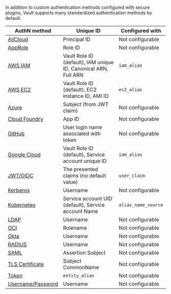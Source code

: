 In addition to custom authentication methods configured with secure plugins,
Vault supports many standardized authentication methods by default.

| AuthN method                                                            | Unique ID                                                           | Configured with     |
|-------------------------------------------------------------------------|---------------------------------------------------------------------|---------------------|
| [AliCloud](/vault/docs/auth/alicloud)                                   | Principal ID                                                        | Not configurable    |
| [AppRole](/vault/api-docs/auth/approle#create-update-approle)           | Role ID                                                             | Not configurable    |
| [AWS IAM](/vault/docs/auth/aws#iam-auth-method)                         | Vault Role ID (default), IAM unique ID, Canonical ARN, Full ARN     | `iam_alias`         |
| [AWS EC2](/vault/docs/auth/aws#ec2-auth-method)                         | Vault Role ID (default), EC2 instance ID, AMI ID                    | `ec2_alias`         |
| [Azure](/vault/api-docs/auth/azure#create-role)                         | Subject (from JWT claim)                                            | Not configurable    |
| [Cloud Foundry](/vault/docs/auth/cf)                                    | App ID                                                              | Not configurable    |
| [GitHub](/vault/docs/auth/github)                                       | User login name associated with token                               | Not configurable    |
| [Google Cloud](/vault/api-docs/auth/gcp#create-role)                    | Vault Role ID (default), Service account unique ID                  | `iam_alias`         |
| [JWT/OIDC](/vault/api-docs/auth/jwt#create-role)                        | The presented claims (no default value)                             | `user_claim`        |
| [Kerberos](/vault/docs/auth/kerberos)                                   | Username                                                            | Not configurable    |
| [Kubernetes](/vault/api-docs/auth/kubernetes#create-role)               | Service account UID (default), Service account Name                 | `alias_name_source` |
| [LDAP](/vault/docs/auth/ldap)                                           | Username                                                            | Not configurable    |
| [OCI](/vault/api-docs/auth/oci#create-role)                             | Rolename                                                            | Not configurable    |
| [Okta](/vault/api-docs/auth/okta#register-user)                         | Username                                                            | Not configurable    |
| [RADIUS](/vault/docs/auth/radius)                                       | Username                                                            | Not configurable    |
| [SAML](/vault/docs/auth/saml)                                           | Assertion Subject                                                   | Not configurable    |
| [TLS Certificate](/vault/api-docs/auth/cert#create-ca-certificate-role) | Subject CommonName                                                  | Not configurable    |
| [Token](/vault/docs/auth/token)                                         | `entity_alias`                                                      | Not configurable    |
| [Username/Password](/vault/api-docs/auth/userpass#create-update-user)   | Username                                                            | Not configurable    |
